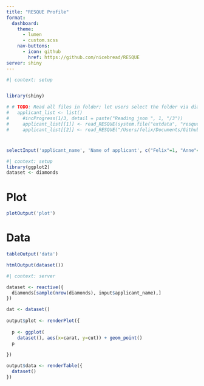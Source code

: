 ```yaml
--- 
title: "RESQUE Profile"
format: 
  dashboard:
    theme: 
      - lumen
      - custom.scss
    nav-buttons:
      - icon: github
        href: https://github.com/nicebread/RESQUE
server: shiny
---
```



```r
#| context: setup


library(shiny)

# # TODO: Read all files in folder; let users select the folder via dialog box
#   applicant_list <- list()
#     #incProgress(1/3, detail = paste("Reading json ", 1, "/3"))
#     applicant_list[[1]] <- read_RESQUE(system.file("extdata", "resque_Felix2.json", package="RESQUER"))
#     applicant_list[[2]] <- read_RESQUE("/Users/felix/Documents/Github/RESQUE/profile/data/resque_1696782133298.json")
```


# {.toolbar}

```r
selectInput('applicant_name', 'Name of applicant', c("Felix"=1, "Anne"=2, "Daniel"=3))
```


```r
#| context: setup
library(ggplot2)
dataset <- diamonds
```


# Plot

```r
plotOutput('plot')
```

# Data

```r
tableOutput('data')
```

```r
htmlOutput(dataset())
```


```r
#| context: server

dataset <- reactive({
  diamonds[sample(nrow(diamonds), input$applicant_name),]
})

dat <- dataset()
 
output$plot <- renderPlot({
  
  p <- ggplot(
    dataset(), aes(x=carat, y=cut)) + geom_point()
  p
  
})

output$data <- renderTable({
  dataset()
})
```

